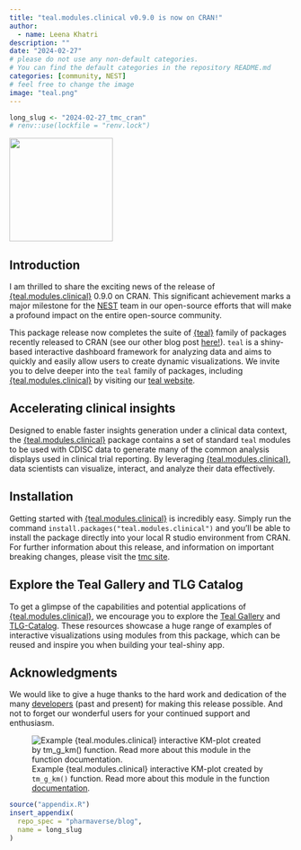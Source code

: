 ```yaml
---
title: "teal.modules.clinical v0.9.0 is now on CRAN!"
author:
  - name: Leena Khatri
description: ""
date: "2024-02-27"
# please do not use any non-default categories.
# You can find the default categories in the repository README.md
categories: [community, NEST]
# feel free to change the image
image: "teal.png"
---
```


<!--------------- typical setup ----------------->

```r
long_slug <- "2024-02-27_tmc_cran"
# renv::use(lockfile = "renv.lock")
```

<!--------------- post begins here ----------------->

![](teal.png){width="184"}

## Introduction

I am thrilled to share the exciting news of the release of [{teal.modules.clinical}](https://insightsengineering.github.io/teal.modules.clinical/latest-tag/) 0.9.0 on CRAN.
This significant achievement marks a major milestone for the [NEST](https://insightsengineering.github.io/nest/) team in our open-source efforts that will make a profound impact on the entire open-source community.

This package release now completes the suite of [{teal}](https://insightsengineering.github.io/teal/latest-tag/) family of packages recently released to CRAN (see our other blog post [here!](https://pharmaverse.github.io/blog/posts/2024-02-13_teal_on_cran/teal_on_cran.html)).
`teal` is a shiny-based interactive dashboard framework for analyzing data and aims to quickly and easily allow users to create dynamic visualizations.
We invite you to delve deeper into the `teal` family of packages, including [{teal.modules.clinical}](https://insightsengineering.github.io/teal.modules.clinical/latest-tag/) by visiting our [teal website](https://insightsengineering.github.io/teal/latest-tag/).

## Accelerating clinical insights

Designed to enable faster insights generation under a clinical data context, the [{teal.modules.clinical}](https://insightsengineering.github.io/teal.modules.clinical/latest-tag/) package contains a set of standard `teal` modules to be used with CDISC data to generate many of the common analysis displays used in clinical trial reporting.
By leveraging [{teal.modules.clinical}](https://insightsengineering.github.io/teal.modules.clinical/latest-tag/), data scientists can visualize, interact, and analyze their data effectively.

## Installation

Getting started with [{teal.modules.clinical}](https://insightsengineering.github.io/teal.modules.clinical/latest-tag/) is incredibly easy.
Simply run the command `install.packages("teal.modules.clinical")` and you'll be able to install the package directly into your local R studio environment from CRAN.
For further information about this release, and information on important breaking changes, please visit the [tmc site](https://cran.r-project.org/web/packages/teal.modules.clinical/index.html).

## Explore the Teal Gallery and TLG Catalog

To get a glimpse of the capabilities and potential applications of [{teal.modules.clinical}](https://insightsengineering.github.io/teal.modules.clinical/latest-tag/), we encourage you to explore the [Teal Gallery](https://insightsengineering.github.io/teal.gallery/) and [TLG-Catalog](https://insightsengineering.github.io/tlg-catalog/stable/).
These resources showcase a huge range of examples of interactive visualizations using modules from this package, which can be reused and inspire you when building your teal-shiny app.

## Acknowledgments

We would like to give a huge thanks to the hard work and dedication of the many [developers](https://github.com/insightsengineering/teal.modules.clinical/graphs/contributors) (past and present) for making this release possible.
And not to forget our wonderful users for your continued support and enthusiasm.

![Example {teal.modules.clinical} interactive KM-plot created by `tm_g_km()` function. Read more about this module in the function [documentation](https://insightsengineering.github.io/teal.modules.clinical/latest-tag/reference/tm_g_km.html). ](teal_screenshot.jpg)

<!--------------- appendices go here ----------------->

```r
source("appendix.R")
insert_appendix(
  repo_spec = "pharmaverse/blog",
  name = long_slug
)
```
